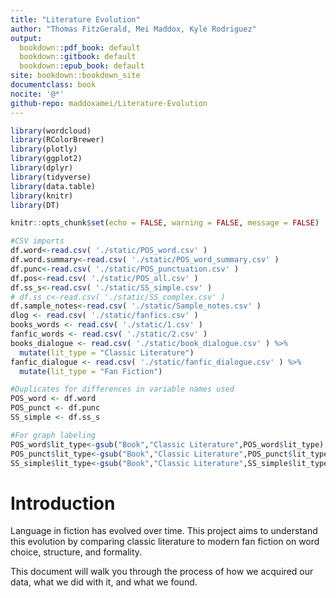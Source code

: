 ```yaml
---
title: "Literature Evolution"
author: "Thomas FitzGerald, Mei Maddox, Kyle Rodriguez"
output:
  bookdown::pdf_book: default
  bookdown::gitbook: default
  bookdown::epub_book: default
site: bookdown::bookdown_site
documentclass: book
nocite: '@*'
github-repo: maddoxamei/Literature-Evolution
---
```


```r
library(wordcloud)
library(RColorBrewer)
library(plotly)
library(ggplot2)
library(dplyr)
library(tidyverse)
library(data.table)
library(knitr)
library(DT)

knitr::opts_chunk$set(echo = FALSE, warning = FALSE, message = FALSE)

#CSV imports
df.word<-read.csv( './static/POS_word.csv' )
df.word.summary<-read.csv( './static/POS_word_summary.csv' )
df.punc<-read.csv( './static/POS_punctuation.csv' )
df.pos<-read.csv( './static/POS_all.csv' )
df.ss_s<-read.csv( './static/SS_simple.csv' )
# df.ss_c<-read.csv( './static/SS_complex.csv' )
df.sample_notes<-read.csv( './static/Sample_notes.csv' )
dlog <- read.csv( './static/fanfics.csv' )
books_words <- read.csv( './static/1.csv' )
fanfic_words <- read.csv( './static/2.csv' )
books_dialogue <- read.csv( './static/book_dialogue.csv' ) %>%
  mutate(lit_type = "Classic Literature")
fanfic_dialogue <- read.csv( './static/fanfic_dialogue.csv' ) %>%
  mutate(lit_type = "Fan Fiction")

#Duplicates for differences in variable names used
POS_word <- df.word
POS_punct <- df.punc
SS_simple <- df.ss_s

#For graph labeling
POS_word$lit_type<-gsub("Book","Classic Literature",POS_word$lit_type)
POS_punct$lit_type<-gsub("Book","Classic Literature",POS_punct$lit_type)
SS_simple$lit_type<-gsub("Book","Classic Literature",SS_simple$lit_type)
```

# Introduction
Language in fiction has evolved over time. This project aims to understand this evolution by comparing classic literature to modern fan fiction on word choice, structure, and formality.

This document will walk you through the process of how we acquired our data, what we did with it, and what we found.  